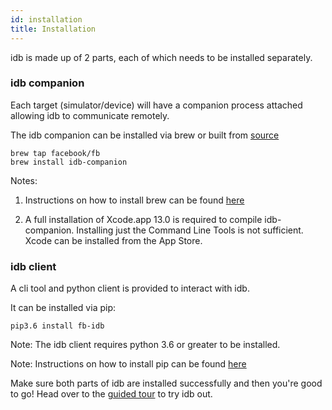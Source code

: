 ```yaml
---
id: installation
title: Installation
---
```


idb is made up of 2 parts, each of which needs to be installed separately.

### idb companion

Each target (simulator/device) will have a companion process attached allowing idb to communicate remotely.

The idb companion can be installed via brew or built from [source](https://github.com/facebook/idb)

```
brew tap facebook/fb
brew install idb-companion
```

Notes: 

1. Instructions on how to install brew can be found [here](https://brew.sh)

2. A full installation of Xcode.app 13.0 is required to compile idb-companion.
Installing just the Command Line Tools is not sufficient.
Xcode can be installed from the App Store.

### idb client

A cli tool and python client is provided to interact with idb.

It can be installed via pip:

```
pip3.6 install fb-idb
```

Note: The idb client requires python 3.6 or greater to be installed.

Note: Instructions on how to install pip can be found [here](https://pip.pypa.io/en/stable/installing/)

Make sure both parts of idb are installed successfully and then you're good to go! Head over to the [guided tour](guided-tour.mdx) to try idb out.
